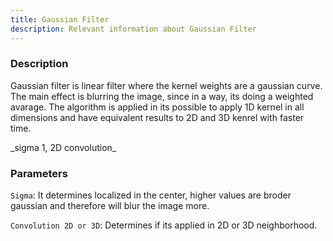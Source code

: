 ```yaml
---
title: Gaussian Filter
description: Relevant information about Gaussian Filter
---
```




### Description

Gaussian filter is linear filter where the kernel weights are a gaussian curve. The main effect is blurring the image, since in a way, its doing a weighted avarage.
The algorithm is applied in its possible to apply 1D kernel in all dimensions and have equivalent results to 2D and 3D kenrel with faster time.

<ImageZoom alt="kernel" src={GaussFilter} className="!my-0 rounded-sm" />
_sigma 1, 2D convolution_

### Parameters

 `Sigma`: It determines localized in the center, higher values are broder gaussian and therefore will blur the image more.

 `Convolution 2D or 3D`: Determines if its applied in 2D or 3D neighborhood.



